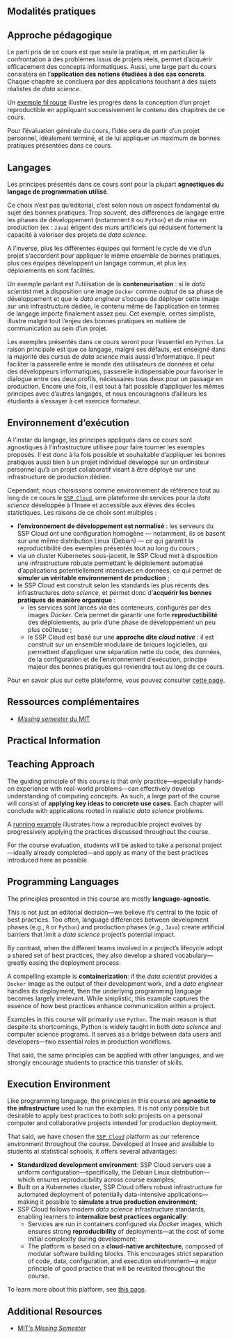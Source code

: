 ::: {.content-visible when-profile="fr"}

# Modalités pratiques

## Approche pédagogique

Le parti pris de ce cours est que seule la pratique, et en particulier la confrontation à des problèmes issus de projets réels, permet d'acquérir efficacement des concepts informatiques. Aussi, une large part du cours consistera en l'**application des notions étudiées à des cas concrets**. Chaque chapitre se concluera par des applications touchant à des sujets réalistes de *data science*.

Un [exemple fil rouge](/chapters/) illustre les progrès dans la conception d'un projet reproductible en appliquant
successivement le contenu des chapitres de ce cours.

Pour l'évaluation générale du cours, l'idée sera de partir d'un projet personnel, idéalement terminé, et de lui appliquer un maximum de bonnes pratiques présentées dans ce cours.

## Langages

Les principes présentés dans ce cours sont pour la plupart **agnostiques du langage de programmation utilisé**.

Ce choix n'est pas qu'éditorial, c'est selon nous un aspect fondamental du sujet des bonnes pratiques. Trop souvent, des différences de langage entre les phases de développement (notamment `R` ou `Python`) et de mise en production (ex : `Java`) érigent des murs artificiels qui réduisent fortement la capacité à valoriser des projets de *data science*.

A l'inverse, plus les différentes équipes qui forment le cycle de vie d'un projet s'accordent pour appliquer le même ensemble de bonnes pratiques, plus ces équipes développent un langage commun, et plus les déploiements en sont facilités.

Un exemple parlant est l'utilisation de la **conteneurisation** : si le *data scientist* met à disposition une image `Docker` comme *output* de sa phase de développement et que le *data engineer* s'occupe de déployer cette image sur une infrastructure dédiée, le contenu même de l'application en termes de langage importe finalement assez peu. Cet exemple, certes simpliste, illustre malgré tout l'enjeu des bonnes pratiques en matière de communication au sein d'un projet.

Les exemples présentés dans ce cours seront pour l'essentiel en `Python`. La raison principale est que ce langage, malgré ses défauts, est enseigné dans la majorité des cursus de *data science* mais aussi d'informatique. Il peut faciliter la passerelle entre le monde des utilisateurs de données et celui des développeurs informatiques, passerelle indispensable pour favoriser le dialogue entre ces deux profils, nécessaires tous deux pour un passage en production.
Encore une fois, il est tout à fait possible d'appliquer les mêmes principes avec d'autres langages, et nous encourageons d'ailleurs les étudiants à s'essayer à cet exercice formateur.

## Environnement d'exécution

A l'instar du langage, les principes appliqués dans ce cours sont agnostiques à l'infrastructure utilisée pour faire tourner les exemples proposés. Il est donc à la fois possible et souhaitable d'appliquer les bonnes pratiques aussi bien à un projet individuel développé sur un ordinateur personnel qu'à un projet collaboratif visant à être déployé sur une infrastructure de production dédiée.

Cependant, nous choisissons comme environnement de référence tout au long de ce cours le [`SSP Cloud`](https://datalab.sspcloud.fr/home), une plateforme de services pour la *data science* développée à l'Insee et accessible aux élèves des écoles statistiques. Les raisons de ce choix sont multiples :

- **l'environnement de développement est normalisé** : les serveurs du SSP Cloud ont une configuration homogène — notamment, ils se basent sur une même distribution Linux (Debian) — ce qui garantit la reproductibilité des exemples présentés tout au long du cours ;
- via un cluster Kubernetes sous-jacent, le SSP Cloud met à disposition une infrastructure robuste permettant le déploiement automatisé d'applications potentiellement intensives en données, ce qui permet de **simuler un véritable environnement de production** ;
- le SSP Cloud est construit selon les standards les plus récents des infrastructures *data science*, et permet donc d'**acquérir les bonnes pratiques de manière organique** :
  - les services sont lancés via des conteneurs, configurés par des images *Docker*. Cela permet de garantir une forte **reproductibilité** des déploiements, au prix d'une phase de développement un peu plus coûteuse ;
  - le SSP Cloud est basé sur une **approche dite *cloud native*** : il est construit sur un ensemble modulaire de briques logicielles, qui permettent d'appliquer une séparation nette du code, des données, de la configuration et de l'environnement d'exécution, principe majeur des bonnes pratiques qui reviendra tout au long de ce cours.

Pour en savoir plus sur cette plateforme, vous pouvez consulter [cette page](https://ssphub.netlify.app/post/onyxia/).

## Ressources complémentaires

- [_Missing semester_ du MIT](https://missing.csail.mit.edu/)

:::
::: {.content-visible when-profile="en"}

# Practical Information

## Teaching Approach

The guiding principle of this course is that only practice—especially hands-on experience with real-world problems—can effectively develop understanding of computing concepts. As such, a large part of the course will consist of **applying key ideas to concrete use cases**. Each chapter will conclude with applications rooted in realistic *data science* problems.

A [running example](/chapters/) illustrates how a reproducible project evolves by progressively applying the practices discussed throughout the course.

For the course evaluation, students will be asked to take a personal project—ideally already completed—and apply as many of the best practices introduced here as possible.

## Programming Languages

The principles presented in this course are mostly **language-agnostic**.

This is not just an editorial decision—we believe it's central to the topic of best practices. Too often, language differences between development phases (e.g., `R` or `Python`) and production phases (e.g., `Java`) create artificial barriers that limit a *data science* project’s potential impact.

By contrast, when the different teams involved in a project’s lifecycle adopt a shared set of best practices, they also develop a shared vocabulary—greatly easing the deployment process.

A compelling example is **containerization**: if the *data scientist* provides a `Docker` image as the output of their development work, and a *data engineer* handles its deployment, then the underlying programming language becomes largely irrelevant. While simplistic, this example captures the essence of how best practices enhance communication within a project.

Examples in this course will primarily use `Python`. The main reason is that despite its shortcomings, Python is widely taught in both *data science* and computer science programs. It serves as a bridge between data users and developers—two essential roles in production workflows.

That said, the same principles can be applied with other languages, and we strongly encourage students to practice this transfer of skills.

## Execution Environment

Like programming language, the principles in this course are **agnostic to the infrastructure** used to run the examples. It is not only possible but desirable to apply best practices to both solo projects on a personal computer and collaborative projects intended for production deployment.

That said, we have chosen the [`SSP Cloud`](https://datalab.sspcloud.fr/home) platform as our reference environment throughout the course. Developed at Insee and available to students at statistical schools, it offers several advantages:

- **Standardized development environment**: SSP Cloud servers use a uniform configuration—specifically, the Debian Linux distribution—which ensures reproducibility across course examples;
- Built on a Kubernetes cluster, SSP Cloud offers robust infrastructure for automated deployment of potentially data-intensive applications—making it possible to **simulate a true production environment**;
- SSP Cloud follows modern *data science* infrastructure standards, enabling learners to **internalize best practices organically**:
  - Services are run in containers configured via *Docker* images, which ensures strong **reproducibility** of deployments—at the cost of some initial complexity during development;
  - The platform is based on a **cloud-native architecture**, composed of modular software building blocks. This encourages strict separation of code, data, configuration, and execution environment—a major principle of good practice that will be revisited throughout the course.

To learn more about this platform, see [this page](https://ssphub.netlify.app/post/onyxia/).

## Additional Resources

- [MIT's _Missing Semester_](https://missing.csail.mit.edu/)

:::

